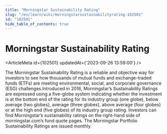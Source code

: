```yaml
---
title: "Morningstar Sustainability Rating"
slug: "/en/learn/wiki/morningstarsustainabilityrating-102501"
id: "102501"
hide_table_of_contents: true
---
```



# Morningstar Sustainability Rating

<ArticleMeta id={102501} updatedAt={'2023-09-26 13:59:00'} />
<div className='border-solid border-b border-t-0 my-4 border-[var(--ifm-color-gray-300)]' />

The Morningstar Sustainability Rating is a reliable and objective way for investors to see how thousands of mutual funds and exchange-traded funds (ETFs) are meeting environmental, social, and corporate governance (ESG) challenges.Introduced in 2016, Morningstar’s Sustainability Ratings are expressed using a five-globe system indicating whether the investment is at the bottom end of the rating for its industry group (one globe), below average (two globes), average (three globes), above average (four globes) or at the high end (five globes) of its industry group rating. Investors can find Morningstar’s sustainability ratings on the right-hand side of morningstar.com’s fund quote pages. The Morningstar Portfolio Sustainability Ratings are issued monthly.
